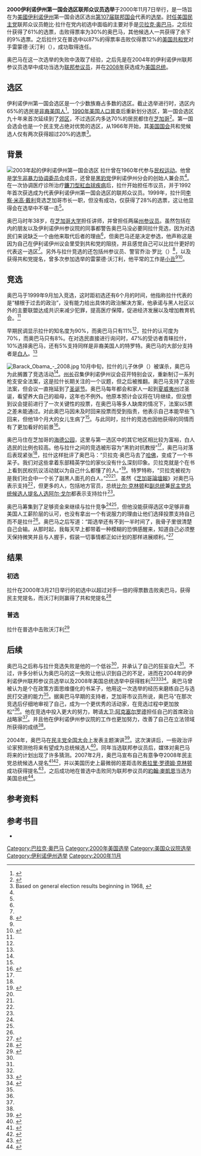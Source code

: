 {{Infobox Election
| election_name = 2000年伊利诺伊州第一国会选区选举
| country = 伊利诺伊州
| type = Presidential
| ongoing = no
| previous_election = 1998年伊利诺伊州联邦众议院选举
| previous_year = 1998
| next_election = 2002年伊利诺伊州联邦众议院选举
| next_year = 2002
| election_date = 2000年11月7日
| image1 = [[File:Bobby_Rush,_Official_Portrait,_112th_Congress.jpg|125px]]第一国会选区在任[[联邦众议员|联邦众议员]]]]
| nominee1 = {{link-en|鲍比·拉什|Bobby Rush}}
| party1 = 民主党 (美国)
| popular_vote1 = '''172,271'''
| percentage1 = '''87.8%'''
| image2 = [[File:Replace_this_image_male.svg|125px]]
| nominee2 = 雷蒙德·沃汀利
| party2 = 共和党 (美国)
| popular_vote2 = 23,915
| percentage2 = 12.2%
| map_image = 
| map_size = 
| map_caption = 
| title = 联邦众议员
| before_election = 鲍比·拉什
| before_party = 民主党 (美国)
| after_election = 鲍比·拉什
| after_party = 民主党 (美国)
}}

'''2000伊利诺伊州第一国会选区联邦众议员选举'''于2000年11月7日举行，是一场旨在为[[美國|美國]][[伊利诺伊州|伊利诺伊州]]第一国会选区选出[[第107届联邦国会|第107届联邦国会]]代表的[[选举|选举]]。[[时任|时任]][[民主党_(美国)|美国民主党]]联邦众议员鲍比·拉什在党内初选中面临的主要对手是[[贝拉克·奥巴马|贝拉克·奥巴马]]，之后拉什获得了61%的选票，击败得票率为30%的奥巴马，其他候选人一共获得了余下的9%选票。之后拉什又在普选中以87%的得票率击败仅得票12%的[[共和黨_(美國)|美国共和党]]对手雷蒙德·沃汀利（{{lang|en|Raymond Wardingley}}），成功取得连任。

奥巴马在这一次选举的失败中汲取了经验，之后先是在2004年的伊利诺伊州联邦参议员选举中成功当选为[[联邦参议员|联邦参议员]]，并在[[2008年美国总统选举|2008年]]获选成为[[美国总统|美国总统]]。

==选区==
伊利诺伊州第一国会选区是一个少数族裔占多数的选区。截止选举进行时，选区内65%的选民是[[非裔美国人|非裔美国人]]<ref name="nyt">{{cite news |url=http://www.nytimes.com/2007/09/09/us/politics/09obama.html |archivedate=2013-10-06 |deadurl=no |archiveurl=https://web.archive.org/web/20131006022014/http://www.nytimes.com/2007/09/09/us/politics/09obama.html |title=In 2000, a Streetwise Veteran Schooled a Bold Young Obama |newspaper=The New York Times |first=Janny |last=Scott |date=2007-09-09 |accessdate=2013-10-18 }}</ref>。[[美國1990年人口普查|1990年美国人口普查]]后重新划分选区，第一国会选区九十年来首次延续到了[[郊区|郊区]]，不过选区内多达70%的居民都住在[[芝加哥|芝加哥]]<ref>{{cite book |last=Tarr |first=David R. (ed.) |title=Congressional Districts in the 2000s: A Portrait of America |url=https://archive.org/details/congressionaldis0000unse_b6v5 |year=2003 |publisher=CQ Press |location=Washington, D.C. |isbn=1-56802-849-0 |page=[https://archive.org/details/congressionaldis0000unse_b6v5/page/296 296]}}</ref>。第一国会选会也是一个民主党占绝对优势的选区，从1966年开始，其[[美国国会|美国国会]]共和党候选人仅有两次获得超过20%的选票<ref>Based on general election results beginning in 1968, {{cite book |title=Guide to U.S. Elections |url=https://archive.org/details/guidetouselectio00cqpr |edition=5th edition |year=2005 |publisher=CQ Press |location=Washington, D.C. |isbn=1-56802-981-0 }}</ref>。

==背景==
[[File:IL01_109.gif|2003年起的伊利诺伊州第一国会选区]]
拉什曾在1960年代参与[[非裔美國人民權運動|民权运动]]。他曾是[[学生非暴力协调委员会|学生非暴力协调委员会]]成员，还曾是[[黑豹党|黑豹党]]伊利诺伊州分会的创始人兼会员<ref name="nyt" />。在一次协调医疗诊所治疗[[鐮刀型紅血球疾病|鐮刀型紅血球疾病]]后，拉什开始担任市议员，并于1992年首次获选成为代表伊利诺伊州第一国会选区的联邦众议员。1999年，拉什同[[李察·米高·戴利|李察·米高·戴利]]竞选芝加哥市长一职，但没有成功，仅获得了28%的选票，这让他显得会在选举中不堪一击<ref name="nyt" />。

奥巴马时年38岁，在[[芝加哥大学|芝加哥大学]]担任讲师，并曾担任两届[[伊利诺伊州参议院|州参议员]]。虽然包括{{link-en|特里·林克|Terry Link}}在内的朋友以及伊利诺伊州参议院的同事都警告奥巴马没必要同拉什竞选，因为对选民们来说缺乏一个由他来取代后者的理由<ref name="nyt" />，但奥巴马还是决定参选，他声称这是因为自己在伊利诺伊州议会里受到共和党的阻挠，并且感觉自己可以比拉什更好的代表这一选区<ref name="nyt" />。另外与拉什竞选的还包括州参议员{{link-en|邓恩·特罗特|Donne Trotter}}、警官乔治·罗比（{{lang|en|George Roby}}）<ref name="briefing">{{cite news |url=http://www.nytimes.com/2000/03/21/us/campaign-briefing.html?pagewanted=2&src=pm |title=Campaign Briefing |newspaper=The New York Times |date=2000-03-21 |accessdate=2013-10-18 |archivedate=2012-05-30 |deadurl=no |archiveurl=https://web.archive.org/web/20120530225546/http://www.nytimes.com/2000/03/21/us/campaign-briefing.html?pagewanted=2&src=pm }}</ref>，以及获得共和党提名，曾多次参加选举的雷蒙德·沃汀利，他平常的工作是[[小丑|小丑]]<ref name="briefing" /><ref>{{cite news |url=http://nl.newsbank.com/nl-search/we/Archives?p_product=CSTB&p_theme=cstb&p_action=search&p_maxdocs=200&p_topdoc=1&p_text_direct-0=0EB424A56BE25ABA&p_field_direct-0=document_id&p_perpage=10&p_sort=YMD_date:D&s_trackval=GooglePM |newspaper=Chicago Sun-Times |title=Underdogs look for upset wins |first=Chris |last=Fusco |date=2000-10-24 |page=18 |accessdate=2013-10-18 |archive-date=2013-10-19 |archive-url=https://web.archive.org/web/20131019142254/http://nl.newsbank.com/nl-search/we/Archives?p_product=CSTB&p_theme=cstb&p_action=search&p_maxdocs=200&p_topdoc=1&p_text_direct-0=0EB424A56BE25ABA&p_field_direct-0=document_id&p_perpage=10&p_sort=YMD_date:D&s_trackval=GooglePM |dead-url=no }}{{subscription required|date=July 2012}}</ref>。

==竞选==
奥巴马于1999年9月加入竞选，这时距初选还有6个月的时间，他指称拉什代表的是“植根于过去的政治”，没有能力给出具体的政治解决方案，他承诺与黑人社区以外的主要联盟达成共识来减少犯罪，提高医疗保障，促进经济发展以及增加教育机会。<ref name="nyt" />

早期民调显示拉什的知名度为90%，而奥巴马只有11%<ref name="nyt" />，拉什的认可度为70%，而奥巴马只有8%。在对选民直接进行询问时，47%的受访者青睐拉什，10%选择奥巴马，还有5%支持同样是非裔美国人的特罗特。奥巴马的大部分支持者是[[美國白人|白人]]。<ref name="nyt" />

[[File:Barack_Obama_-_2008.jpg|left]]
10月中旬，拉什的儿子休伊（{{lang|en|Huey}}）被谋杀，奥巴马为此搁置了竞选活动<ref name="nyt" />。[[州长|州长]]{{link-en|乔治·瑞安|George Ryan}}召集伊利诺伊州议会召开特别会议，重新制订一系列枪支安全法案，这是拉什长期关注的一个议题，但之后被{{link-en|伊利诺伊州最高法院|Illinois Supreme Court}}推翻。奥巴马支持了这些法案，但会议一直拖延到了[[圣诞节|圣诞节]]。奥巴马每年都会和家人一起到[[夏威夷州|夏威夷州]]过圣诞，看望养大自己的祖母，这年也不例外。他原本预计会议将在1月继续，但没想到议会提前进行了一次关键性的投票，在奥巴马等多人缺席的情况下，法案以5票之差未能通过。对此奥巴马因未及时回来投票而受到指责，他表示自己本能早些飞回来，但他18个月大的女儿生病了<ref name="nyt" />。与此同时，拉什的竞选也因他获得的同情而有了更加看好的前景<ref name="Kleine20000317">{{cite news |author=Kleine, Ted |newspaper=Chicago Reader |date=2000-03-17 |deadurl=yes |accessdate=2013-10-18 |url=http://www1.chicagoreader.com/obama/000317/ |title=Is Bobby Rush in trouble? |archiveurl=https://web.archive.org/web/20130828121841/http://www.chicagoreader.com/obama/000317 |archivedate=2013-08-28 }}</ref>。

奥巴马住在芝加哥的[[芝加哥海德公园|海德公园]]，这里与第一选区中的其它地区相比较为富裕，白人选民的比例也较高。他与拉什之间的竞选被形容为“黑豹对抗教授”<ref name="nyt" />，奥巴马对落后表现紧张<ref name="salon" />，拉什这样批评了奥巴马：“贝拉克·奥巴马去了[[哈佛大学|哈佛]]，变成了一个书呆子。我们对这些拿着东部精英学位的家伙没有什么深刻印象。贝拉克就是个在书上看到民权抗议活动就以为自己什么都懂了的人。”<ref>{{cite news |last=Remnick |first=David |publisher=The New Yorker |title=The Joshua Generation: Race and the campaign of Barack Obama |date=2008-11-17 |quote=Barack Obama went to Harvard and became an educated fool. We’re not impressed with these folks with these Eastern elite degrees. Barack is a person who read about the civil-rights protests and thinks he knows all about it. |url=http://www.newyorker.com/reporting/2008/11/17/081117fa_fact_remnick?currentPage=all |accessdate=2013-10-18 |archivedate=2013-10-17 |deadurl=no |archiveurl=https://web.archive.org/web/20131017102140/http://www.newyorker.com/reporting/2008/11/17/081117fa_fact_remnick?currentPage=all }}</ref>。特罗特称，“贝拉克被视为是我们社会中一个长了副黑人面孔的白人。”<ref name="salon" /><ref name="usatoday" />。虽然《[[芝加哥論壇報|芝加哥論壇報]]》对奥巴马表示支持<ref name="briefing" />，但更多的人，包括地方官员，总统[[比尔·克林顿|比尔·克林顿]]和[[美国副总统|副总统]]兼[[2000年美国总统选举|民主党总统候选人提名人选]][[阿尔·戈尔|阿尔·戈尔]]都表示支持拉什<ref name="nyt" />。

奥巴马筹集到了足够资金来继续与拉什竞争<ref name="nyt" /><ref name="usatoday"/>，但他没能获得选区中足够非裔美国人工薪阶层的认可，也没有拿出一个有说服力的理由让他们选择投票支持自己而不是拉什<ref name="nyt" />。奥巴马之后写道：“距选举还有不到一半时间了，我骨子里很清楚自己会输。从那时起，我每天早上都带着一种模糊的恐惧感醒来，知道自己必须整天保持微笑并且与人握手，假装一切事情都正如计划的那样进展顺利。”<ref>{{cite book | last=Obama | first=Barack | title=The Audacity of Hope: Thoughts on Reclaiming the American Dream | year=2006 | publisher=Crown Publishers | location=New York  | isbn=0-307-23769-9 | pages= |accessdate=2009-01-07}}</ref>

==结果==
===初选===
拉什在2000年3月21日举行的初选中以超过对手一倍的得票数击败奥巴马，获得民主党提名，而沃汀利则赢得了共和党提名<ref name="primary">{{cite web |url=http://www.elections.il.gov/ElectionInformation/VoteTotalsList.aspx?ElectionType=GP&ElectionID=7&SearchType=OfficeSearch&OfficeID=73&QueryType=Office& |title=Ballots cast: Primary Election - 3/21/2000 |work=Illinois State Board of Elections |accessdate=2013-10-18 |archive-url=https://web.archive.org/web/20150406051820/http://www.elections.il.gov/ElectionInformation/VoteTotalsList.aspx?ElectionType=GP&ElectionID=7&SearchType=OfficeSearch&OfficeID=73&QueryType=Office& |archive-date=2015-04-06 |dead-url=yes }}</ref>
{{Election box begin | title=2000年3月21日，伊利诺伊州第一国会选区初选<ref name="primary" />}}
{{Election box candidate with party link|
  |政党      = 民主党 (美国)
  |候選人  = '''鲍比·拉什'''
  |票數      = 59,599
  |百分比 = 59.37
  |增減     = 
}}
{{Election box candidate with party link|
  |政党      = 民主党 (美国)
  |候選人  = [[贝拉克·奥巴马|贝拉克·奥巴马]]
  |票數      = 29,649
  |百分比 = 29.54
  |增減     = 
}}
{{Election box candidate with party link|
  |政党      = 民主党 (美国)
  |候選人  = 邓恩·特罗特
  |票數      = 6,915
  |百分比 = 6.89
  |增減     = 
}}
{{Election box candidate with party link|
  |政党      = 民主党 (美国)
  |候選人  = 乔治·罗比
  |票數      = 1,501
  |百分比 = 1.50
  |增減     = 
}}
{{Election box candidate with party link|
  |政党      = 共和党 (美国)
  |候選人  = 雷蒙德·沃汀利
  |票數      = 2,721
  |百分比 = 2.71
  |增減     = 
}}
{{Election box majority|
  |票數      = 29,950
  |百分比 = 29.83
  |增減     = 
}}
{{Election box end}}

===普选===
拉什在普选中击败沃汀利<ref name="general">{{cite web |url=http://www.elections.il.gov/ElectionInformation/VoteTotalsList.aspx?ElectionType=GE&ElectionID=8&SearchType=OfficeSearch&OfficeID=503&QueryType=Office& |title=Ballots cast: GENERAL ELECTION - 11/7/2000 |work=Illinois State Board of Elections |accessdate=2013-10-18 |archive-url=https://web.archive.org/web/20150406054137/http://www.elections.il.gov/ElectionInformation/VoteTotalsList.aspx?ElectionType=GE&ElectionID=8&SearchType=OfficeSearch&OfficeID=503&QueryType=Office& |archive-date=2015-04-06 |dead-url=yes }}</ref>
{{Election box begin | title=2000年11月7日，伊利诺伊州第一国会选区普选<ref name="general" />}}
{{Election box candidate with party link|
  |政党      = 民主党 (美国)
  |候選人  = '''鲍比·拉什'''
  |票數      = 172,271
  |百分比 = 87.81
  |增減     = 
}}
{{Election box candidate with party link|
  |政党      = 共和党 (美国)
  |候選人  = 雷蒙德·沃汀利
  |票數      = 23,915
  |百分比 = 12.19
  |增減     = 
}}
{{Election box majority|
  |票數      = 148,356
  |百分比 = 75.62
  |增減     = 
}}
{{Election box hold with party link without swing|
  |winner     = 民主党 (美国)
  |loser      = 共和党 (美国)
}}
{{Election box end}}

==后续==
奥巴马之后称与拉什竞选失败是他的一个低谷<ref name="nyt" />，并承认了自己的狂妄自大<ref name="usatoday" />。不过，许多分析认为奥巴马的这一失败让他认识到自己的不足，进而在2004年的伊利诺伊州联邦参议员选举以及2008年美国总统选举中获得胜利<ref name="nyt" /><ref name="salon">{{cite news |url=http://www.salon.com/2007/02/12/obama_natural/ |title=How Obama learned to be a natural |first=Edward |last=McClelland |work=Salon.com |date=2007-02-12 |accessdate=2013-10-18 |archivedate=2012-10-22 |deadurl=no |archiveurl=https://web.archive.org/web/20121022022956/http://www.salon.com/2007/02/12/obama_natural/ }}</ref><ref name="usatoday">{{cite news |url=http://usatoday30.usatoday.com/news/politics/2007-10-24-3157940059_x.htm |title=Obama learned from failed Congress run |newspaper=USA Today |date=2007-10-24 |accessdate=2013-10-18 |first=Christopher |last=Wills |deadurl=no |archiveurl=https://web.archive.org/web/20130127005857/http://usatoday30.usatoday.com/news/politics/2007-10-24-3157940059_x.htm |archivedate=2013-01-27 }}</ref>。奥巴马曾被认为是个在政策方面思维僵化的书呆子，他用这一次选举的经历来磨练自己与选民打交道的能力<ref name="nyt" />。据奥巴马早期的支持者，芝加哥市议员{{link-en|托尼·普里克温克|Toni Preckwinkle}}所说，奥巴马“在那次竞选后仔细地审视了自己，成为一个更优秀的活动家，在竞选过程中更加放松”<ref name="usatoday"/>。他在竞选中投入更大的努力，聘请[[大卫·阿克塞尔罗德|大卫·阿克塞尔罗德]]担任自己的首席政治战略家<ref name="nyt" />。并且他在伊利诺伊州参议院的工作也更加努力，改善了自己在立法领域所获得的成绩<ref name="salon"/>。

2004年，奥巴马在[[民主党全国大会|民主党全国大会]]上发表主题演讲<ref>{{cite news |author=Bernstein, David |date=2007-06 |title=The Speech |magazine=Chicago Magazine |archivedate=2013-10-10 |url=http://www.chicagomag.com/Chicago-Magazine/June-2007/The-Speech/ |accessdate=2013-10-18 |deadurl=no |archiveurl=https://web.archive.org/web/20131010065213/http://www.chicagomag.com/Chicago-Magazine/June-2007/The-Speech/ }}</ref>。这次演讲后，一些政治评论家预测他将来有望成为总统候选人<ref name="status">{{cite news |date=2004-08-02 |title=Star Power. Showtime: Some are on the rise; others have long been fixtures in the firmament. A galaxy of bright Democratic lights |work=Newsweek |pages=48-51 |url=http://www.newsweek.com/id/54728/output/print |deadurl=no |accessdate=2013-10-18 |archivedate=2013-10-10 |archiveurl=https://web.archive.org/web/20131010065213/http://www.chicagomag.com/Chicago-Magazine/June-2007/The-Speech/ }}</ref>。同年当选联邦参议员后，媒体对奥巴马将来的计划出现了许多猜测。2007年2月，奥巴马宣布自己有意争夺2008年民主党总统候选人提名<ref name="ChicagoTribune_Pearson_20070210">{{cite news |archivedate=2013-07-30 |deadurl=no |url=http://www.chicagotribune.com/news/politics/chi-070210obama-pearson1-story,0,3768114.story |title=Obama: I'm running for president |work=Chicago Tribune |author=Pearson, Rick |coauthors=Long, Ray |date=2007-02-10 |accessdate=2013-10-18 |archiveurl=https://web.archive.org/web/20130730233639/http://www.chicagotribune.com/news/politics/chi-070210obama-pearson1-story%2C0%2C3768114.story }}</ref><ref name="BBC20070210">{{cite news |title=Obama Launches Presidential Bid |date=2007-02-10 |url=http://news.bbc.co.uk/2/hi/americas/6349081.stm |publisher=BBC News Online |accessdate=2013-10-18 |archiveurl=https://web.archive.org/web/20130808141207/http://news.bbc.co.uk/2/hi/americas/6349081.stm |deadurl=no |archivedate=2013-08-08 }}</ref>，并以美国历史上最微弱的差距击败[[希拉里·罗德姆·克林顿|希拉里·罗德姆·克林顿]]成功获得提名<ref>{{cite news |last=Nagourney |first=Adam |first2=Jeff |last2=Zeleny |title=Clinton to End Bid and Endorse Obama |url=http://www.nytimes.com/2008/06/05/us/politics/04cnd-campaign.html |newspaper=The New York Times |date=2008-06-05 |accessdate=2013-10-18 |archivedate=2013-05-10 |deadurl=no |archiveurl=https://web.archive.org/web/20130510124813/http://www.nytimes.com/2008/06/05/us/politics/04cnd-campaign.html }}</ref>，之后成功地在普选中击败同为联邦参议员的[[約翰·麥凱恩|約翰·麥凱恩]]当选为美国总统<ref>{{cite news |archivedate=2013-08-25 |deadurl=no |url=http://news.bbc.co.uk/2/hi/americas/us_elections_2008/7709978.stm |title=Obama wins historic US election |archiveurl=https://web.archive.org/web/20130825024717/http://news.bbc.co.uk/2/hi/americas/us_elections_2008/7709978.stm |publisher=BBC News Online |date=2008-11-05 |accessdate=2013-10-18 }}</ref>。

== 参考资料 ==
{{reflist|30em}}

== 参考书目 ==
{{refbegin}}
*{{cite book |title=The Bridge: The Life and Rise of Barack Obama |url=https://archive.org/details/bridgelifeand00remn |first=David |last=Remnick |publisher=Random House Digital, Inc |year=2010 |isbn=978-1-4000-4360-6 |pages=[https://archive.org/details/bridgelifeand00remn/page/656 656]}}
{{refend}}
{{portal bar|政治|美国}}
[[Category:巴拉克·奥巴马|Category:巴拉克·奥巴马]]
[[Category:2000年美国选举|Category:2000年美国选举]]
[[Category:美国众议院选举|Category:美国众议院选举]]
[[Category:伊利诺伊州选举|Category:伊利诺伊州选举]]
[[Category:2000年11月|Category:2000年11月]]
{{Good article}}